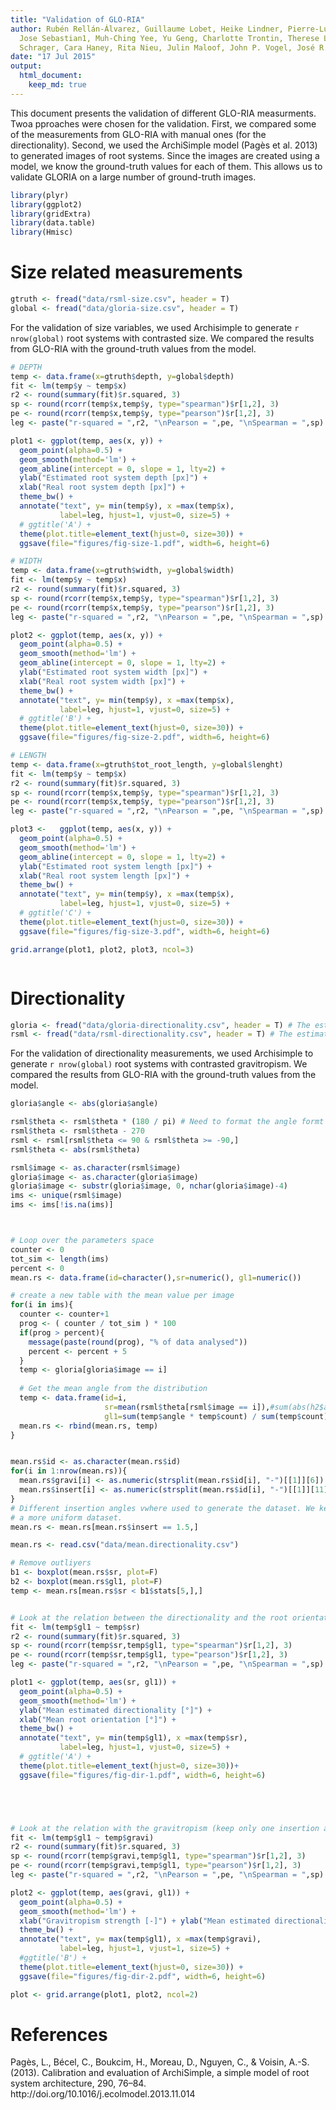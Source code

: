 ```yaml
---
title: "Validation of GLO-RIA"
author: Rubén Rellán-Álvarez, Guillaume Lobet, Heike Lindner, Pierre-Luc Pradier,
  Jose Sebastian1, Muh-Ching Yee, Yu Geng, Charlotte Trontin, Therese LaRue, Amanda
  Schrager, Cara Haney, Rita Nieu, Julin Maloof, John P. Vogel, José R. Dinneny
date: "17 Jul 2015"
output: 
  html_document:
    keep_md: true
---
```


This document presents the validation of different GLO-RIA measurments. Twoa pproaches were chosen for the validation. First, we compared some of the measurements from GLO-RIA with manual ones (for the directionality). Second, we used the ArchiSimple model (Pagès et al. 2013) to generated images of root systems. Since the images are created using a model, we know the ground-truth values for each of them. This allows us to validate GLORIA on a large number of ground-truth images.

```r
library(plyr)
library(ggplot2)
library(gridExtra)
library(data.table)
library(Hmisc)
```


# Size related measurements

 

```r
gtruth <- fread("data/rsml-size.csv", header = T) 
global <- fread("data/gloria-size.csv", header = T) 
```

For the validation of size variables, we used Archisimple to generate `r nrow(global)` root systems with contrasted size. We compared the results from GLO-RIA with the ground-truth values from the model.


```r
# DEPTH
temp <- data.frame(x=gtruth$depth, y=global$depth)
fit <- lm(temp$y ~ temp$x)
r2 <- round(summary(fit)$r.squared, 3)
sp <- round(rcorr(temp$x,temp$y, type="spearman")$r[1,2], 3)
pe <- round(rcorr(temp$x,temp$y, type="pearson")$r[1,2], 3)
leg <- paste("r-squared = ",r2, "\nPearson = ",pe, "\nSpearman = ",sp)

plot1 <- ggplot(temp, aes(x, y)) + 
  geom_point(alpha=0.5) + 
  geom_smooth(method='lm') +
  geom_abline(intercept = 0, slope = 1, lty=2) + 
  ylab("Estimated root system depth [px]") + 
  xlab("Real root system depth [px]") + 
  theme_bw() +
  annotate("text", y= min(temp$y), x =max(temp$x), 
           label=leg, hjust=1, vjust=0, size=5) + 
  # ggtitle('A') + 
  theme(plot.title=element_text(hjust=0, size=30)) + 
  ggsave(file="figures/fig-size-1.pdf", width=6, height=6)

# WIDTH
temp <- data.frame(x=gtruth$width, y=global$width)
fit <- lm(temp$y ~ temp$x)
r2 <- round(summary(fit)$r.squared, 3)
sp <- round(rcorr(temp$x,temp$y, type="spearman")$r[1,2], 3)
pe <- round(rcorr(temp$x,temp$y, type="pearson")$r[1,2], 3)
leg <- paste("r-squared = ",r2, "\nPearson = ",pe, "\nSpearman = ",sp)

plot2 <- ggplot(temp, aes(x, y)) + 
  geom_point(alpha=0.5) + 
  geom_smooth(method='lm') +
  geom_abline(intercept = 0, slope = 1, lty=2) + 
  ylab("Estimated root system width [px]") + 
  xlab("Real root system width [px]") + 
  theme_bw() +
  annotate("text", y= min(temp$y), x =max(temp$x), 
           label=leg, hjust=1, vjust=0, size=5) + 
  # ggtitle('B') + 
  theme(plot.title=element_text(hjust=0, size=30)) + 
  ggsave(file="figures/fig-size-2.pdf", width=6, height=6)

# LENGTH
temp <- data.frame(x=gtruth$tot_root_length, y=global$lenght)
fit <- lm(temp$y ~ temp$x)
r2 <- round(summary(fit)$r.squared, 3)
sp <- round(rcorr(temp$x,temp$y, type="spearman")$r[1,2], 3)
pe <- round(rcorr(temp$x,temp$y, type="pearson")$r[1,2], 3)
leg <- paste("r-squared = ",r2, "\nPearson = ",pe, "\nSpearman = ",sp)

plot3 <-   ggplot(temp, aes(x, y)) + 
  geom_point(alpha=0.5) + 
  geom_smooth(method='lm') +
  geom_abline(intercept = 0, slope = 1, lty=2) + 
  ylab("Estimated root system length [px]") + 
  xlab("Real root system length [px]") + 
  theme_bw() +
  annotate("text", y= min(temp$y), x =max(temp$x), 
           label=leg, hjust=1, vjust=0, size=5) + 
  # ggtitle('C') + 
  theme(plot.title=element_text(hjust=0, size=30)) + 
  ggsave(file="figures/fig-size-3.pdf", width=6, height=6)

grid.arrange(plot1, plot2, plot3, ncol=3)



```


# Directionality

```r
gloria <- fread("data/gloria-directionality.csv", header = T) # The estimators
rsml <- fread("data/rsml-directionality.csv", header = T) # The estimators
```

For the validation of directionality measurements, we used Archisimple to generate `r nrow(global)` root systems with contrasted gravitropism. We compared the results from GLO-RIA with the ground-truth values from the model.

```r

gloria$angle <- abs(gloria$angle)

rsml$theta <- rsml$theta * (180 / pi) # Need to format the angle formt he RSML so they can be compared to the angles of GLORIA
rsml$theta <- rsml$theta - 270
rsml <- rsml[rsml$theta <= 90 & rsml$theta >= -90,]
rsml$theta <- abs(rsml$theta)

rsml$image <- as.character(rsml$image)
gloria$image <- as.character(gloria$image)
gloria$image <- substr(gloria$image, 0, nchar(gloria$image)-4)
ims <- unique(rsml$image)
ims <- ims[!is.na(ims)]



# Loop over the parameters space
counter <- 0
tot_sim <- length(ims)
percent <- 0
mean.rs <- data.frame(id=character(),sr=numeric(), gl1=numeric())

# create a new table with the mean value per image
for(i in ims){
  counter <- counter+1
  prog <- ( counter / tot_sim ) * 100
  if(prog > percent){
    message(paste(round(prog), "% of data analysed"))
    percent <- percent + 5
  }
  temp <- gloria[gloria$image == i]
  
  # Get the mean angle from the distribution
  temp <- data.frame(id=i, 
                     sr=mean(rsml$theta[rsml$image == i]),#sum(abs(h2$angle) * h1$count) / sum(h1$count), 
                     gl1=sum(temp$angle * temp$count) / sum(temp$count))  
  mean.rs <- rbind(mean.rs, temp)
}


mean.rs$id <- as.character(mean.rs$id)
for(i in 1:nrow(mean.rs)){
  mean.rs$gravi[i] <- as.numeric(strsplit(mean.rs$id[i], "-")[[1]][6])
  mean.rs$insert[i] <- as.numeric(strsplit(mean.rs$id[i], "-")[[1]][11])
}
# Different insertion angles vwhere used to generate the dataset. We keep only one insertion angle, to have
# a more uniform dataset.
mean.rs <- mean.rs[mean.rs$insert == 1.5,]

```

```r
mean.rs <- read.csv("data/mean.directionality.csv")

```

```r

# Remove outliyers
b1 <- boxplot(mean.rs$sr, plot=F)
b2 <- boxplot(mean.rs$gl1, plot=F)
temp <- mean.rs[mean.rs$sr < b1$stats[5,],]


# Look at the relation between the directionality and the root orientation
fit <- lm(temp$gl1 ~ temp$sr)
r2 <- round(summary(fit)$r.squared, 3)
sp <- round(rcorr(temp$sr,temp$gl1, type="spearman")$r[1,2], 3)
pe <- round(rcorr(temp$sr,temp$gl1, type="pearson")$r[1,2], 3)
leg <- paste("r-squared = ",r2, "\nPearson = ",pe, "\nSpearman = ",sp)

plot1 <- ggplot(temp, aes(sr, gl1)) + 
  geom_point(alpha=0.5) + 
  geom_smooth(method='lm') +
  ylab("Mean estimated directionality [°]") + 
  xlab("Mean root orientation [°]") + 
  theme_bw() +
  annotate("text", y= min(temp$gl1), x =max(temp$sr), 
           label=leg, hjust=1, vjust=0, size=5) + 
  # ggtitle('A') + 
  theme(plot.title=element_text(hjust=0, size=30))+ 
  ggsave(file="figures/fig-dir-1.pdf", width=6, height=6)





# Look at the relation with the gravitropism (keep only one insertion angle)
fit <- lm(temp$gl1 ~ temp$gravi)
r2 <- round(summary(fit)$r.squared, 3)
sp <- round(rcorr(temp$gravi,temp$gl1, type="spearman")$r[1,2], 3)
pe <- round(rcorr(temp$gravi,temp$gl1, type="pearson")$r[1,2], 3)
leg <- paste("r-squared = ",r2, "\nPearson = ",pe, "\nSpearman = ",sp)

plot2 <- ggplot(temp, aes(gravi, gl1)) + 
  geom_point(alpha=0.5) + 
  geom_smooth(method='lm') +
  xlab("Gravitropism strength [-]") + ylab("Mean estimated directionality [°]") + 
  theme_bw() +
  annotate("text", y= max(temp$gl1), x =max(temp$gravi), 
           label=leg, hjust=1, vjust=1, size=5) + 
  #ggtitle('B') + 
  theme(plot.title=element_text(hjust=0, size=30)) + 
  ggsave(file="figures/fig-dir-2.pdf", width=6, height=6)

plot <- grid.arrange(plot1, plot2, ncol=2)

```

# References 

Pagès, L., Bécel, C., Boukcim, H., Moreau, D., Nguyen, C., & Voisin, A.-S. (2013). Calibration and evaluation of ArchiSimple, a simple model of root system architecture, 290, 76–84. http://doi.org/10.1016/j.ecolmodel.2013.11.014